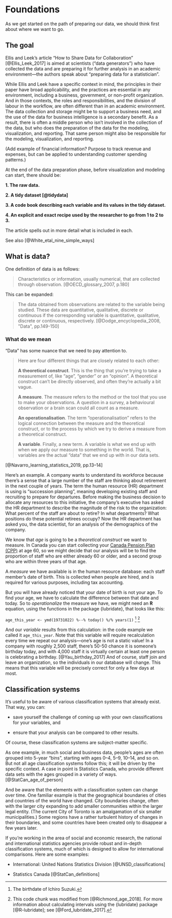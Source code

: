 # Foundations {#foundations}

As we get started on the path of preparing our data, we should think first about where we want to go.


## The goal

Ellis and Leek's article "How to Share Data for Collaboration" [@Ellis_Leek_2017] is aimed at scientists ("data generators") who have collected the data and are preparing it for further analysis in an academic environment—the authors speak about "preparing data for a statistician". 

While Ellis and Leek have a specific context in mind, the principles in their paper have broad applicability, and the practices are  essential in any environment, including a business, government, or non-profit organization. And in those contexts, the roles and responsibilities, and the division of labour in the workflow, are often different than in an academic environment. The data collection and storage might be to support a business need, and the use of the data for business intelligence is a secondary benefit. As a result, there is often a middle person who isn't involved in the collection of the data, but who does the preparation of the data for the modeling, visualization, and reporting. That same person might also be responsible for the modeling, visualization, and reporting.

(Add example of financial information? Purpose to track revenue and expenses, but can be applied to understanding customer spending patterns.)

At the end of the data preparation phase, before visualization and modeling can start, there should be:

**1. The raw data.**

**2. A tidy dataset [@tidydata]**

**3. A code book describing each variable and its values in the tidy dataset.**

**4. An explicit and exact recipe used by the researcher to go from 1 to 2 to 3.**

The article spells out in more detail what is included in each.


See also [@White_etal_nine_simple_ways]


## What is data?

One definition of data is as follows:

> Characteristics or information, usually numerical, that are collected through observation. [@OECD_glossary_2007, p.180]

This can be expanded:

> The data obtained from observations are related to the variable being studied. These data are quantitative, qualitative, discrete or continuous if the corresponding variable is quantitative, qualitative, discrete or continuous, respectively. [@Dodge_encyclopedia_2008, "Data", pp.149-150]


### What do we mean

"Data" has some nuance that we need to pay attention to.

> Here are four different things that are closely related to each other:
>
> **__A theoretical construct__**. This is the thing that you’re trying to take a measurement of, like “age”, “gender” or an “opinion”. A theoretical construct can’t be directly observed, and often they’re actually a bit vague.
>
>**__A measure__**. The measure refers to the method or the tool that you use to make your observations. A question in a survey, a behavioural observation or a brain scan could all count as a measure.
>
>**__An operationalisation__**. The term “operationalisation” refers to the logical connection between the measure and the theoretical construct, or to the process by which we try to derive a measure from a theoretical construct.
>
>**__A variable__**. Finally, a new term. A variable is what we end up with when we apply our measure to something in the world. That is, variables are the actual “data” that we end up with in our data sets.

[@Navarro_learning_statistics_2019, pp.13–14]

Here's an example. A company wants to understand its workforce because there's a sense that a large number of the staff are thinking about retirement in the next couple of years. The term the human resource (HR) department is using is "succession planning", meaning developing existing staff and recruiting to prepare for departures. Before making the business decision to allocate any resources to this initiative, the company's executive has asked the HR department to describe the magnitude of the risk to the organization: What percent of the staff are about to retire? In what departments? What positions do these potential retirees occupy? Now the HR department has asked you, the data scientist, for an analysis of the demographics of the company. 

We know that _age_ is going to be a _theoretical construct_ we want to measure. In Canada you can start collecting your [Canada Pension Plan (CPP)](https://www.canada.ca/en/services/benefits/publicpensions/cpp.html) at age 60, so we might decide that our analysis will be to find the proportion of staff who are either already 60 or older, and a second group who are within three years of that age.

A _measure_ we have available is in the human resource database: each staff member's date of birth. This is collected when people are hired, and is required for various purposes, including tax accounting.

But you will have already noticed that your date of birth is not your age. To find your age, we have to calculate the difference between that date and today. So to _operationalize_ the measure we have, we might need an **R** equation, using the functions in the package {lubridate}, that looks like this:

`age_this_year <- ymd(19731022) %--% today() %/% years(1)` ^[The birthdate of Ichiro Suzuki.] ^[This code chunk was modified from [@Richmond_age_2018]. For more information about calculating intervals using the {lubridate} package [@R-lubridate]; see [@Ford_lubridate_2017].]


And our _variable_ results from this calculation: in the code example we called it `age_this_year`. Note that this variable will require recalculation every time we repeat our analysis—one's age is not a static value! In a company with roughly 2,500 staff, there's 50-50 chance it is someone's birthday today, and with 4,000 staff it is virtually certain at least one person is celebrating a birthday. [@Yau_birthday_2017] And of course, staff join and leave an organization, so the individuals in our database will change. This means that this variable will be precisely correct for only a few days at most.



## Classification systems

It's useful to be aware of various classification systems that already exist. That way, you can: 

* save yourself the challenge of coming up with your own classifications for your variables, and

* ensure that your analysis can be compared to other results.

Of course, these classification systems are subject-matter specific. 

As one example, in much social and business data, people's ages are often grouped into 5-year "bins", starting with ages 0–4, 5–9, 10–14, and so on. But not all age classification systems follow this; it will be driven by the specific context. A case in point is Statistics Canada, who provide different data sets with the ages grouped in a variety of ways. [@StatCan_age_of_person]

And be aware that the elements with a classification system can change over time. One familiar example is that the geographical boundaries of cities and countries of the world have changed. City boundaries change, often with the larger city expanding to add smaller communities within the larger legal entity. (The current City of Toronto is an amalgamation of six smaller municipalities.) Some regions have a rather turbulent history of changes in their boundaries, and some countries have been created only to disappear a few years later. 

If you're working in the area of social and economic research, the national and international statistics agencies provide robust and in-depth classification systems, much of which is designed to allow for international comparisons. Here are some examples:

* International: United Nations Statistics Division [@UNSD_classifications]

* Statistics Canada [@StatCan_definitions]



<!-- 
This file by Martin Monkman is licensed under a Creative Commons Attribution 4.0 International License. 
-->


